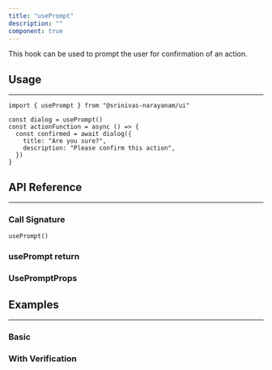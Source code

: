 ```yaml
---
title: "usePrompt"
description: ""
component: true
---
```


This hook can be used to prompt the user for confirmation of an action.

## Usage

---

```tsx
import { usePrompt } from "@srinivas-narayanam/ui"
```

```tsx
const dialog = usePrompt()
const actionFunction = async () => {
  const confirmed = await dialog({
    title: "Are you sure?",
    description: "Please confirm this action",
  })
}
```

## API Reference

---

### Call Signature

`usePrompt()`

### usePrompt return

<HookValues hook="usePrompt" />

### UsePromptProps

<ComponentReference mainComponent="RenderPrompt" />

## Examples

---

### Basic

<ComponentExample name="use-prompt-demo" />

### With Verification

<ComponentExample name="use-prompt-verification" />
